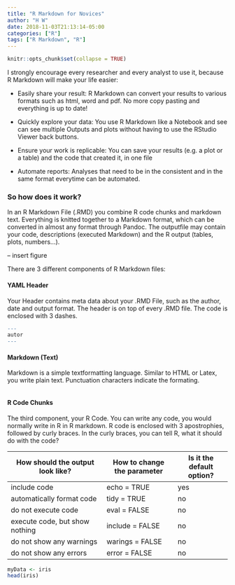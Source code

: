 ```yaml
---
title: "R Markdown for Novices"
author: "H W"
date: 2018-11-03T21:13:14-05:00
categories: ["R"]
tags: ["R Markdown", "R"]
---
```


```r
knitr::opts_chunk$set(collapse = TRUE)
```

I strongly encourage every researcher and every analyst to use it, because R Markdown will make your life easier:


- Easily share your result: R Markdown can convert your results to various formats such as html, word and pdf. No more copy pasting and everything is up to date!

- Quickly explore your data: You use R Markdown like a Notebook and see can see multiple Outputs and plots without having to use the RStudio Viewer back buttons.

- Ensure your work is replicable: You can save your results (e.g. a plot or a table) and the code that created it, in one file

- Automate reports: Analyses that need to be in the consistent and in the same format everytime can be automated.


### So how does it work?
In an R Markdown File (.RMD) you combine R code chunks and markdown text. Everything is knitted together to a Markdown format, which can be converted in almost any format through Pandoc. The outputfile may contain your code, descriptions (executed Markdown) and the R output (tables, plots, numbers...). 

-- insert figure

There are 3 different components of R Markdown files:

#### YAML Header
Your Header contains meta data about your .RMD File, such as the author, date and output format. The header is on top of every .RMD file. The code is enclosed with 3 dashes. 
```r
--- 
autor   
---
```


#### Markdown (Text)
Markdown is a simple textformatting language. Similar to HTML or Latex, you write plain text. Punctuation characters indicate the formating.
```r

```


#### R Code Chunks
The third component, your R Code. You can write any code, you would normally write in R in R markdown. R code is enclosed with 3 apostrophies, followed by curly braces. In the curly braces, you can tell R, what it should do with the code?

|How should the output look like?| How to change the parameter| Is it the default option?|
|-----------------------|-----------------|-------------|
|include code | echo = TRUE | yes|
|automatically format code| tidy = TRUE | no|
|do not execute code | eval = FALSE | no|
|execute code, but show nothing | include = FALSE| no|
|do not show any warnings| warings = FALSE | no|
|do not show any errors | error = FALSE | no|

```r
myData <- iris
head(iris)
```



